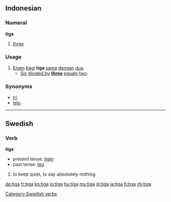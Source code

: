 ==Indonesian==
===Numeral===
'''tiga'''

# {{cardinal|lang=id}} [[three]]

===Usage===
# [[enam|Enam]] [[bagi]] '''tiga''' [[sama]] [[dengan]] [[dua]].
#* [[six|Six]] [[divided by]] '''[[three]]''' [[equal]]s [[two]].

===Synonyms===
* [[tri]]
* [[telu]]

----

==Swedish==
===Verb===
'''tiga''' 

*present tense: [[tiger#Swedish|tiger]]
*past tense: [[teg#Swedish|teg]]

#to keep quiet, to say absolutely nothing

[[Category:Swedish verbs]]

[[de:tiga]]
[[fr:tiga]]
[[ko:tiga]]
[[io:tiga]]
[[hu:tiga]]
[[ms:tiga]]
[[nl:tiga]]
[[ja:tiga]]
[[fi:tiga]]
[[zh:tiga]]